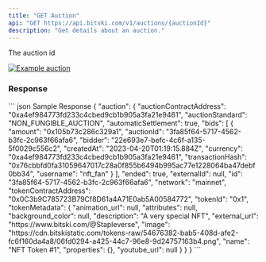 ```yaml
---
title: "GET Auction"
api: "GET https://api.bitski.com/v1/auctions/{auctionId}"
description: "Get details about an auction."
---
```


<ParamField path="auctionId" type="string" default="503e50d0-61e0-49e7-8e2b-8ad2226cb1b2" required>
  The auction id
</ParamField>

[![Example auction](/assets/images/auction-cf357ab88249e78dc87ac56cb39ae3b3.png "See past auction as example")](https://www.bitski.com/@Candy/products/jd-davison-legendary-b493a939-f28d-4fad-8edc-37233b0f429b)

### Response

<ResponseField name="auction" type="array of objects" required>
  <Expandable>
    <ResponseField name="id" type="string" required/>
    <ResponseField name="auctionContractAddress" type="string" required/>
    <ResponseField name="auctionStandard" type="string" required/>
    <ResponseField name="automaticSettlement" type="boolean" required/>
    <ResponseField name="bids" type="array of objects" required/>
    <ResponseField name="ended" type="boolean" required/>
    <ResponseField name="externalId" type="string"/>
    <ResponseField name="network" type="string" required/>
    <ResponseField name="tokenContractAddress" type="string" required/>
    <ResponseField name="tokenId" type="string" required/>
    <ResponseField name="tokenMetadata" type="object" required/>
  </Expandable>
</ResponseField>

<ResponseExample>
``` json Sample Response
{
  "auction": {
    "auctionContractAddress": "0xa4ef984773fd233c4cbed9cb1b905a3fa21e9461",
    "auctionStandard": "NON_FUNGIBLE_AUCTION",
    "automaticSettlement": true,
    "bids": [
      {
        "amount": "0x105b73c286c329a1",
        "auctionId": "3fa85f64-5717-4562-b3fc-2c963f66afa6",
        "bidder": "22e693e7-befc-4c6f-a135-5f0029c556c2",
        "createdAt": "2023-04-20T01:19:15.884Z",
        "currency": "0xa4ef984773fd233c4cbed9cb1b905a3fa21e9461",
        "transactionHash": "0x76cbbfd0fa31059647017c28a0f855b6494b995ac77e1228064ba47debf0bb34",
        "username": "nft_fan"
      }
    ],
    "ended": true,
    "externalId": null,
    "id": "3fa85f64-5717-4562-b3fc-2c963f66afa6",
    "network": "mainnet",
    "tokenContractAddress": "0x0C3b9C785723B79Cf8D61a4A71E0ab5A00584772",
    "tokenId": "0x1",
    "tokenMetadata": {
      "animation_url": null,
      "attributes": null,
      "background_color": null,
      "description": "A very special NFT",
      "external_url": "https://www.bitski.com/@Stapleverse",
      "image": "https://cdn.bitskistatic.com/tokens-raw/54676382-bab5-408d-afe2-fc6f160da4a8/06fd0294-a425-44c7-96e8-9d24757163b4.png",
      "name": "NFT Token #1",
      "properties": {},
      "youtube_url": null
    }
  }
}
```
</ResponseExample>
